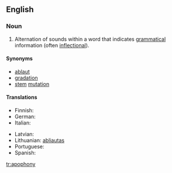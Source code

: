 ==English==

===Noun===
{{en-noun|apophonies}}

# {{context|phonetics}} Alternation of sounds within a word that indicates [[grammatical]] information (often [[inflectional]]).

====Synonyms====
*[[ablaut]]
*[[gradation]]
*[[stem]] [[mutation]]

====Translations====
{{top}}
* Finnish: {{t-|fi|äännevaihtelu}}
* German: {{t-|de|Ablaut|m}}
* Italian: {{t|it|apofonia|f}}
{{mid}}
* Latvian: {{t-|lv|ablauts|xs=Latvian}}
* Lithuanian: [[abliautas]]
* Portuguese: {{t|pt|apofonia|f}}
* Spanish: {{t|es|apofonía|f}}
{{bottom}}

[[tr:apophony]]